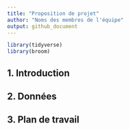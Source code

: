 ---
title: "Proposition de projet"
author: "Noms des membres de l'équipe"
output: github_document
---

```{r load-packages, message = FALSE}
library(tidyverse)
library(broom)
```

## 1. Introduction



## 2. Données



## 3. Plan de travail



